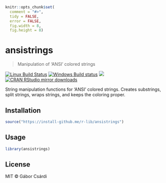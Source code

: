 
```r
knitr::opts_chunk$set(
  comment = "#>",
  tidy = FALSE,
  error = FALSE,
  fig.width = 8,
  fig.height = 8)
```

# ansistrings

> Manipulation of 'ANSI' colored strings

[![Linux Build Status](https://travis-ci.org/r-lib/ansistrings.svg?branch=master)](https://travis-ci.org/r-lib/ansistrings)
[![Windows Build status](https://ci.appveyor.com/api/projects/status/github/r-lib/ansistrings?svg=true)](https://ci.appveyor.com/project/gaborcsardi/ansistrings)
[![](http://www.r-pkg.org/badges/version/ansistrings)](http://www.r-pkg.org/pkg/ansistrings)
[![CRAN RStudio mirror downloads](http://cranlogs.r-pkg.org/badges/ansistrings)](http://www.r-pkg.org/pkg/ansistrings)

String manipulation functions for 'ANSI' colored strings. Creates substrings,
split strings, wraps strings, and keeps the coloring proper.

## Installation

```r
source("https://install-github.me/r-lib/ansistrings")
```

## Usage

```r
library(ansistrings)
```

## License

MIT © Gábor Csárdi
